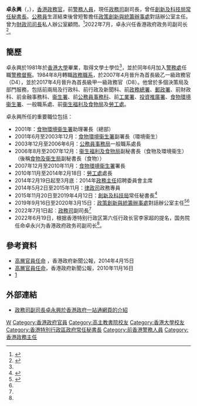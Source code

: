 {{Infobox officeholder
| honorific-prefix = <!--[[尊敬的#香港|The Honourable]]-->
| name = 卓永興
| native_name = Warner Cheuk Wing-hing
| native_name_lang = en
| honorific-suffix = [[金紫荊星章|GBS]] [[太平紳士|JP]]
| image = 
| office = {{HKSAR}}<br/>第1任[[政務司|政務司]]副司長
| chief-executive = [[李家超|李家超]]
| term_start = 2022年7月1日
| term_end = 
| predecessor = (職位首設)
| successor = 
| 2blankname = 政務司司長
| 2namedata = [[陳國基|陳國基]]
| birth_date = {{birth date and age|1959|3|24}}
| birth_place = {{HKG-1959}}
| nationality = {{CNHK}}
| sex = 男
| nickname = 卓副總理
}}

'''卓永興'''{{GBSHK}}{{JP}}（{{lang-en|Warner Cheuk Wing-hing}}，{{bd|1959年|3月24日}}），[[香港|香港]][[政務主任|政務官]]，前[[香港警務處|警務人員]]，現任[[政務司|政務司]]副司長，曾任[[創新及科技局|創新及科技局]][[香港特別行政區政府常任秘書長|常任秘書長]]。[[香港公務員|公務員]]生涯結束後曾短暫擔任[[政策創新與統籌辦事處|政策創新與統籌辦事處]]對話辦公室主任。曾为[[香港特別行政區財政司司長|財政司司長]]私人辦公室顧問。<ref name="#1">{{cite web |url=http://www.hkstp.org/zh-HK/about-us/Directors-Organisation/Board-of-Directors/Mr-Cheuk-Wing-hing.aspx |title=存档副本 |accessdate=2015-12-20 |deadurl=yes |archiveurl=https://web.archive.org/web/20151222115751/http://www.hkstp.org/zh-HK/about-us/Directors-Organisation/Board-of-Directors/Mr-Cheuk-Wing-hing.aspx |archivedate=2015-12-22 }}</ref>2022年7月，卓永兴任香港政府政务司副司长<ref name=":0">{{Cite news|url=https://news.sina.com.cn/c/2022-06-19/doc-imizmscu7590619.shtml#/|title=国务院任命香港特别行政区第六届政府主要官员|work=新浪网|publisher=新浪网|date=2022-06-19}}</ref>。

==簡歷==
卓永興於1981年於[[香港大學|香港大學]]畢業，取得文學士學位<ref name="#1"/>，並於同年6月加入[[香港警務處|警務處]]任職[[督察_(香港警察)|警務督察]]。1984年8月轉職[[政務主任|政務職系]]，於2007年4月晉升為首長級乙一級政務官（D4），並於2017年4月晉升為首長級甲一級政務官（D8）。他曾於多個決策局及部門服務，包括前兩局及行政科、前行政及新聞科、前[[政務總署|政務總署]]、[[郵政署|郵政署]]、前財政科、前金融事務科、[[衞生署|衞生署]]、前[[公務員事務科|公務員事務科]]、前[[工業署|工業署]]、[[投資推廣署|投資推廣署]]、[[食物環境衞生署|食物環境衞生署]]、一般職系處、前[[衞生福利及食物局|衞生福利及食物局]]及[[勞工處|勞工處]]。

卓永興所任的重要職位包括：

*2001年：[[食物環境衞生署|食物環境衞生署]]助理署長（總部）
*2001年6月至2003年12月：[[食物環境衞生署|食物環境衞生署]]副署長（環境衞生）
*2003年12月至2006年6月：[[公務員事務局|公務員事務局]]一般職系處長
*2006年8月至2007年12月：[[衞生福利及食物局|衞生福利及食物局]]副秘書長（食物及環境衞生）（後稱[[食物及衞生局|食物及衞生局]]副秘書長（食物））
*2007年12月至2010年11月：[[食物環境衞生署|食物環境衞生署]]署長
*2010年11月至2014年2月18日：[[勞工處|勞工處]]處長
*2014年2月19日起至3月底：2014年[[政務主任|政務主任]]招聘委員會主席
*2014年5月2日至2015年11月：[[香港特別行政區律政司|律政司]]政務專員
*2015年11月20日至2019年4月12日：[[創新及科技局|創新及科技局]]常任秘書長<ref>{{cite web|title=卓永興任創科局常任秘書長|url=http://www.news.gov.hk/tc/categories/admin/html/2015/11/20151120_105838.shtml|publisher=香港政府新聞網|accessdate=2015-11-20|date=2015-11-20|archive-date=2020-10-21|archive-url=https://web.archive.org/web/20201021104606/https://www.news.gov.hk/tc/categories/admin/html/2015/11/20151120_105838.shtml}}</ref>
*2019年9月16日至2020年3月15日︰[[政策創新與統籌辦事處|政策創新與統籌辦事處]]對話辦公室主任<ref>{{cite web|title=泛民杯葛明天對話會 政府設「對話辦公室」|url=https://news.mingpao.com/pns/要聞/article/20190917/s00001/1568658359118/泛民杯葛明天對話會-政府設「對話辦公室」|publisher=明報|accessdate=2019-09-17|date=2019-09-16|archive-date=2021-10-06|archive-url=https://web.archive.org/web/20211006100151/https://news.mingpao.com/pns/%e8%a6%81%e8%81%9e/article/20190917/s00001/1568658359118/%e6%b3%9b%e6%b0%91%e6%9d%af%e8%91%9b%e6%98%8e%e5%a4%a9%e5%b0%8d%e8%a9%b1%e6%9c%83-%e6%94%bf%e5%ba%9c%e8%a8%ad%e3%80%8c%e5%b0%8d%e8%a9%b1%e8%be%a6%e5%85%ac%e5%ae%a4%e3%80%8d}}</ref><ref name="#1"/>
*2022年7月1日起︰[[政務司|政務司]]副司長<ref name=":0" />
*2022年6月19日，根据香港特别行政区第六任行政长官李家超的提名，国务院任命卓永兴为香港政府政务司副司长<ref name=":0" />。

==參考資料==
{{reflist}}
*[http://www.info.gov.hk/gia/general/201404/15/P201404150511.htm 高層官員任命] {{Wayback|url=http://www.info.gov.hk/gia/general/201404/15/P201404150511.htm |date=20191020220720 }}，香港政府新聞公報，2014年4月15日
*[http://www.csb.gov.hk/tc_chi/info/2106.html 高層官員任命]{{Wayback|url=http://www.csb.gov.hk/tc_chi/info/2106.html |date=20101208224256 }}，香港政府新聞公報，2010年11月16日
*[http://www.csb.gov.hk/print/tc_chi/info/1121.html] {{Wayback|url=http://www.csb.gov.hk/print/tc_chi/info/1121.html |date=20160305212242 }}
{{start box}}
{{s-off}}
{{s-new|first}}
{{s-title|[[File:Hong_Kong_SAR_Regional_Emblem.svg|22px]][[政務司|政務司]]副司長|2022年7月1日—}}
{{s-inc|現任}}
{{s-gov}}
{{s-new|first}}
{{s-title|[[File:Hong_Kong_SAR_Regional_Emblem.svg|22px]][[創新及科技局|創新及科技局常任秘書長]]|2015年11月20日—2019年4月12日}}
{{s-after|[[蔡淑嫻|蔡淑嫻]]}}
{{s-before|[[謝凌潔貞|謝凌潔貞]]}}
{{s-title|<!-- 注释：[[File:Labour_Department.svg|22px]] -->[[勞工處|勞工處處長]]|2010年11月—2014年2月18日}}
{{s-after|[[唐智強|唐智強]]}}
{{s-before|[[陳育德|陳育德]]}}
{{s-title|<!-- 注释出：[[File:Food_and_Environmental_Hygiene_Department.svg|32px]] -->[[食物環境衛生署|食物環境衛生署署長]]|2007年12月—2010年11月}}
{{s-after|[[梁卓文|梁卓文]]}}
{{end box}}

== 外部連結 ==
*[https://www.gov.hk/tc/about/govdirectory/po/dcs.htm 政務司副司長卓永興於香港政府一站通網頁的介紹]
[[Category:卓姓|W]]
[[Category:香港政府官員|Category:香港政府官員]]
[[Category:高主教書院校友|Category:高主教書院校友]]
[[Category:香港大學校友|Category:香港大學校友]]
[[Category:香港特別行政區政府常任秘書長|Category:香港特別行政區政府常任秘書長]]
[[Category:前香港警務人員|Category:前香港警務人員]]
[[Category:香港政務主任|Category:香港政務主任]]
